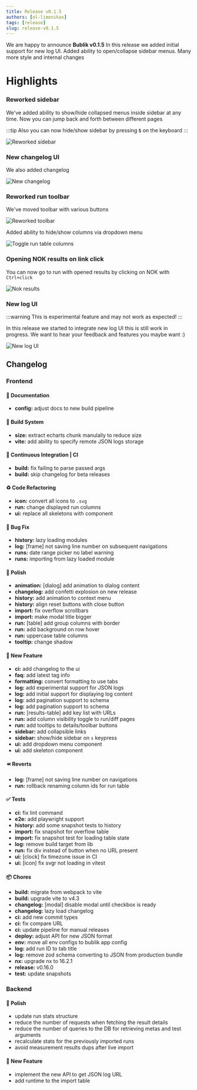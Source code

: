 ```yaml
---
title: Release v0.1.5
authors: [ol-limonikas]
tags: [release]
slug: release-v0.1.5
---
```


We are happy to announce **Bublik v0.1.5**
In this release we added initial support for new log UI. Added ability to open/collapse sidebar menus.
Many more style and internal changes

<!--truncate-->

# Highlights

### Reworked sidebar

We've added ability to show/hide collapsed menus inside sidebar at any time. Now you can jump back and forth between different pages

:::tip
Also you can now hide/show sidebar by pressing **`S`** on the keyboard
:::

![Reworked sidebar](./img/Capture-2023-06-09-103917.webp)

### New changelog UI

We also added changelog

![New changelog](./img/Capture-2023-06-09-104647.webp)

### Reworked run toolbar

We've moved toolbar with various buttons

![Reworked toolbar](./img/Capture-2023-06-09-104900.webp)

Added ability to hide/show columns via dropdown menu

![Toggle run table columns](./img/Capture-2023-06-09-105115.webp)

### Opening NOK results on link click

You can now go to run with opened results by clicking on NOK with `Ctrl+click`

![Nok results](./img/Capture-2023-06-09-105620.webp)

### New log UI

:::warning
This is experimental feature and may not work as expected!
:::

In this release we started to integrate new log UI this is still work in progress.
We want to hear your feedback and features you maybe want :)

![New log UI](./img/Capture-2023-06-09-110507.webp)

## Changelog

### Frontend

#### 📝 Documentation

- **config:** adjust docs to new build pipeline

#### 👷‍ Build System

- **size:** extract echarts chunk manulally to reduce size
- **vite:** add ability to specify remote JSON logs storage

#### 🔧 Continuous Integration | CI

- **build:** fix failing to parse passed args
- **build:** skip changelog for beta releases

#### ♻ Code Refactoring

- **icon:** convert all icons to `.svg`
- **run:** change displayed run columns
- **ui:** replace all skeletons with component

#### 🐛 Bug Fix

- **history:** lazy loading modules
- **log:** [frame] not saving line number on subsequent navigations
- **runs:** date range picker no label warning
- **runs:** importing from lazy loaded module

#### 💅 Polish

- **animation:** [dialog] add animation to dialog content
- **changelog:** add confetti explosion on new release
- **history:** add animation to context menu
- **history:** align reset buttons with close button
- **import:** fix overflow scrollbars
- **import:** make modal title bigger
- **run:** [table] add group columns with border
- **run:** add background on row hover
- **run:** uppercase table columns
- **tooltip:** change shadow

#### 🚀 New Feature

- **ci:** add changelog to the ui
- **faq:** add latest tag info
- **formatting:** convert formatting to use tabs
- **log:** add experimental support for JSON logs
- **log:** add initial support for displaying log content
- **log:** add pagination support to schema
- **log:** add pagination support to schema
- **run:** [results-table] add key list with URLs
- **run:** add column visibility toggle to run/diff pages
- **run:** add tooltips to details/toolbar buttons
- **sidebar:** add collapsible links
- **sidebar:** show/hide sidebar on `s` keypress
- **ui:** add dropdown menu component
- **ui:** add skeleton component

#### ⏪ Reverts

- **log:** [frame] not saving line number on navigations
- **run:** rollback renaming column ids for run table

#### ✅ Tests

- **ci:** fix lint command
- **e2e:** add playwright support
- **history:** add some snapshot tests to history
- **import:** fix snapshot for overflow table
- **import:** fix snapshot test for loading table state
- **log:** remove build target from lib
- **run:** fix div instead of button when no URL present
- **ui:** [clock] fix timezone issue in CI
- **ui:** [icon] fix svgr not loading in vitest

#### 📦 Chores

- **build:** migrate from webpack to vite
- **build:** upgrade vite to v4.3
- **changelog:** [modal] disable modal until checkbox is ready
- **changelog:** lazy load changelog
- **ci:** add new commit types
- **ci:** fix compare URL
- **ci:** update pipeline for manual releases
- **deploy:** adjust API for new JSON format
- **env:** move all env configs to bublik app config
- **log:** add run ID to tab title
- **log:** remove zod schema converting to JSON from production bundle
- **nx:** upgrade nx to 16.2.1
- **release:** v0.16.0
- **test:** update snapshots

### Backend

#### 💅 Polish

- update run stats structure
- reduce the number of requests when fetching the result details
- reduce the number of queries to the DB for retrieving metas and test arguments
- recalculate stats for the previously imported runs
- avoid measurement results dups after live import

#### 🚀 New Feature

- implement the new API to get JSON log URL
- add runtime to the import table
